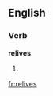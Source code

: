 ==English==

===Verb===
'''relives'''

# {{third-person singular of|relive}}
{{count page|[[Wiktionary:Page count]]}}

[[fr:relives]]